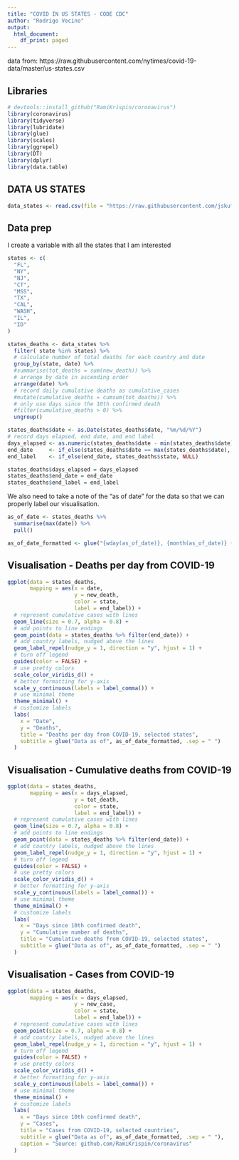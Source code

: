 ---
title: "COVID IN US STATES - CODE CDC"
author: "Rodrigo Vecino"
output:
  html_document:
    df_print: paged
---

data from: https://raw.githubusercontent.com/nytimes/covid-19-data/master/us-states.csv

## Libraries

```{r load-packages, warning=FALSE, message=FALSE}
# devtools::install_github("RamiKrispin/coronavirus")
library(coronavirus)
library(tidyverse)
library(lubridate)
library(glue)
library(scales)
library(ggrepel)
library(DT)
library(dplyr)
library(data.table)
```

## DATA US STATES
```{r load data states}

data_states <- read.csv(file = "https://raw.githubusercontent.com/jskufca/DS241_bikes_2021/Vecino/Portfolio/Data/data_CDC.csv", header = TRUE)
```


## Data prep
I create a variable with all the states that I am interested
```{r select-states}
states <- c(
  "FL",
  "NY",
  "NJ",
  "CT",
  "MSS",
  "TX",
  "CAL",
  "WASH",
  "IL",
  "ID"
)
```


```{r prep-state-data}
states_deaths <- data_states %>%
  filter( state %in% states) %>%
  # calculate number of total deaths for each country and date
  group_by(state, date) %>%
  #summarise(tot_deaths = sum(new_death)) %>%
  # arrange by date in ascending order
  arrange(date) %>%
  # record daily cumulative deaths as cumulative_cases
  #mutate(cumulative_deaths = cumsum(tot_deaths)) %>%
  # only use days since the 10th confirmed death
  #filter(cumulative_deaths > 0) %>%
  ungroup()

states_deaths$date <- as.Date(states_deaths$date, "%m/%d/%Y")
# record days elapsed, end date, and end label
days_elapsed <- as.numeric(states_deaths$date - min(states_deaths$date))
end_date     <- if_else(states_deaths$date == max(states_deaths$date), TRUE, FALSE)
end_label    <- if_else(end_date, states_deaths$state, NULL)

states_deaths$days_elapsed = days_elapsed
states_deaths$end_date = end_date
states_deaths$end_label = end_label
```


We also need to take a note of the "as of date" for the data so that we can properly label our visualisation.

```{r record-as-of-date}
as_of_date <- states_deaths %>% 
  summarise(max(date)) %>% 
  pull()

as_of_date_formatted <- glue("{wday(as_of_date)}, {month(as_of_date)} {day(as_of_date)}, {year(as_of_date)}")
```

## Visualisation - Deaths per day from COVID-19


```{r visualise, warning=FALSE}
ggplot(data = states_deaths,
       mapping = aes(x = date, 
                     y = new_death, 
                     color = state, 
                     label = end_label)) +
  # represent cumulative cases with lines
  geom_line(size = 0.7, alpha = 0.8) +
  # add points to line endings
  geom_point(data = states_deaths %>% filter(end_date)) +
  # add country labels, nudged above the lines
  geom_label_repel(nudge_y = 1, direction = "y", hjust = 1) + 
  # turn off legend
  guides(color = FALSE) +
  # use pretty colors
  scale_color_viridis_d() +
  # better formatting for y-axis
  scale_y_continuous(labels = label_comma()) +
  # use minimal theme
  theme_minimal() +
  # customize labels
  labs(
    x = "Date",
    y = "Deaths",
    title = "Deaths per day from COVID-19, selected states",
    subtitle = glue("Data as of", as_of_date_formatted, .sep = " ")
  )
```

## Visualisation - Cumulative deaths from COVID-19


```{r visualise 2, warning=FALSE}
ggplot(data = states_deaths,
       mapping = aes(x = days_elapsed, 
                     y = tot_death, 
                     color = state, 
                     label = end_label)) +
  # represent cumulative cases with lines
  geom_line(size = 0.7, alpha = 0.8) +
  # add points to line endings
  geom_point(data = states_deaths %>% filter(end_date)) +
  # add country labels, nudged above the lines
  geom_label_repel(nudge_y = 1, direction = "y", hjust = 1) + 
  # turn off legend
  guides(color = FALSE) +
  # use pretty colors
  scale_color_viridis_d() +
  # better formatting for y-axis
  scale_y_continuous(labels = label_comma()) +
  # use minimal theme
  theme_minimal() +
  # customize labels
  labs(
    x = "Days since 10th confirmed death",
    y = "Cumulative number of deaths",
    title = "Cumulative deaths from COVID-19, selected states",
    subtitle = glue("Data as of", as_of_date_formatted, .sep = " ")
  )
```

## Visualisation - Cases from COVID-19


```{r visualise 3, warning=FALSE}
ggplot(data = states_deaths,
       mapping = aes(x = days_elapsed, 
                     y = new_case, 
                     color = state, 
                     label = end_label)) +
  # represent cumulative cases with lines
  geom_point(size = 0.7, alpha = 0.8) +
  # add country labels, nudged above the lines
  geom_label_repel(nudge_y = 1, direction = "y", hjust = 1) + 
  # turn off legend
  guides(color = FALSE) +
  # use pretty colors
  scale_color_viridis_d() +
  # better formatting for y-axis
  scale_y_continuous(labels = label_comma()) +
  # use minimal theme
  theme_minimal() +
  # customize labels
  labs(
    x = "Days since 10th confirmed death",
    y = "Cases",
    title = "Cases from COVID-19, selected countries",
    subtitle = glue("Data as of", as_of_date_formatted, .sep = " "),
    caption = "Source: github.com/RamiKrispin/coronavirus"
  )
```